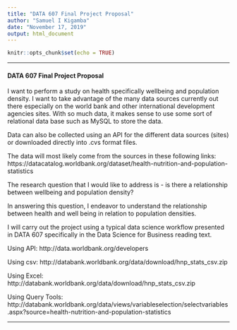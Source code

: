 ---
title: "DATA 607 Final Project Proposal"
author: "Samuel I Kigamba"
date: "November 17, 2019"
output: html_document
---

```{r setup, include=FALSE}
knitr::opts_chunk$set(echo = TRUE)
```


--------------------------------------------------------------------------------

\clearpage


#### DATA 607 Final Project Proposal

I want to perform a study on health specifically wellbeing and population density.
I want to take advantage of the many data sources currently out there especially 
on the world bank and other international development agencies sites.
With so much data, it makes sense to use some sort of relational data base such as
MySQL to store the data.

Data can also be collected using an API for the different data sources (sites)
or downloaded directly into .cvs format files.

The data will most likely come from the sources in these following links: 
https://datacatalog.worldbank.org/dataset/health-nutrition-and-population-statistics 

The research question that I would like to address is
- is there a relationship between wellbeing and population density?

In answering this question, I endeavor to understand the relationship between health
and well being in relation to population densities.

I will carry out the project using a typical data science workflow presented in 
DATA 607 specifically in the Data Science for Business reading text.

Using API: http://data.worldbank.org/developers

Using csv: http://databank.worldbank.org/data/download/hnp_stats_csv.zip

Using Excel: http://databank.worldbank.org/data/download/hnp_stats_csv.zip

Using Query Tools: http://databank.worldbank.org/data/views/variableselection/selectvariables.aspx?source=health-nutrition-and-population-statistics



--------------------------------------------------------------------------------

\clearpage